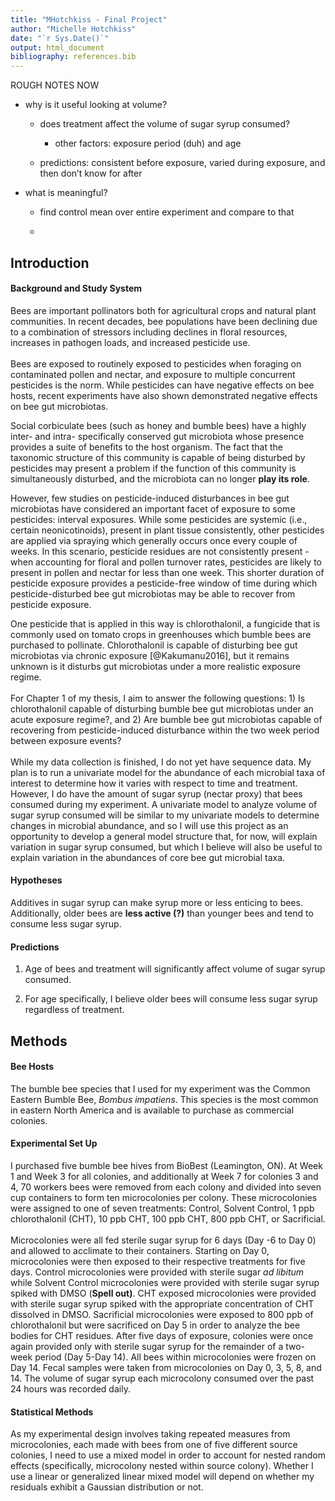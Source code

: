 ```yaml
---
title: "MHotchkiss - Final Project"
author: "Michelle Hotchkiss"
date: "`r Sys.Date()`"
output: html_document
bibliography: references.bib
---
```


ROUGH NOTES NOW

-   why is it useful looking at volume?

    -   does treatment affect the volume of sugar syrup consumed?

        -   other factors: exposure period (duh) and age

    -   predictions: consistent before exposure, varied during exposure, and then don't know for after

-   what is meaningful?

    -   find control mean over entire experiment and compare to that

    -   

## Introduction

#### Background and Study System

Bees are important pollinators both for agricultural crops and natural plant communities. In recent decades, bee populations have been declining due to a combination of stressors including declines in floral resources, increases in pathogen loads, and increased pesticide use.\
\
Bees are exposed to routinely exposed to pesticides when foraging on contaminated pollen and nectar, and exposure to multiple concurrent pesticides is the norm. While pesticides can have negative effects on bee hosts, recent experiments have also shown demonstrated negative effects on bee gut microbiotas.

Social corbiculate bees (such as honey and bumble bees) have a highly inter- and intra- specifically conserved gut microbiota whose presence provides a suite of benefits to the host organism. The fact that the taxonomic structure of this community is capable of being disturbed by pesticides may present a problem if the function of this community is simultaneously disturbed, and the microbiota can no longer **play its role**.

However, few studies on pesticide-induced disturbances in bee gut microbiotas have considered an important facet of exposure to some pesticides: interval exposures. While some pesticides are systemic (i.e., certain neonicotinoids), present in plant tissue consistently, other pesticides are applied via spraying which generally occurs once every couple of weeks. In this scenario, pesticide residues are not consistently present - when accounting for floral and pollen turnover rates, pesticides are likely to present in pollen and nectar for less than one week. This shorter duration of pesticide exposure provides a pesticide-free window of time during which pesticide-disturbed bee gut microbiotas may be able to recover from pesticide exposure.

One pesticide that is applied in this way is chlorothalonil, a fungicide that is commonly used on tomato crops in greenhouses which bumble bees are purchased to pollinate. Chlorothalonil is capable of disturbing bee gut microbiotas via chronic exposure [@Kakumanu2016], but it remains unknown is it disturbs gut microbiotas under a more realistic exposure regime.\
\
For Chapter 1 of my thesis, I aim to answer the following questions: 1) Is chlorothalonil capable of disturbing bumble bee gut microbiotas under an acute exposure regime?, and 2) Are bumble bee gut microbiotas capable of recovering from pesticide-induced disturbance within the two week period between exposure events?\
\
While my data collection is finished, I do not yet have sequence data. My plan is to run a univariate model for the abundance of each microbial taxa of interest to determine how it varies with respect to time and treatment. However, I do have the amount of sugar syrup (nectar proxy) that bees consumed during my experiment. A univariate model to analyze volume of sugar syrup consumed will be similar to my univariate models to determine changes in microbial abundance, and so I will use this project as an opportunity to develop a general model structure that, for now, will explain variation in sugar syrup consumed, but which I believe will also be useful to explain variation in the abundances of core bee gut microbial taxa.

#### Hypotheses

Additives in sugar syrup can make syrup more or less enticing to bees. Additionally, older bees are **less active (?)** than younger bees and tend to consume less sugar syrup.

#### Predictions

1.  Age of bees and treatment will significantly affect volume of sugar syrup consumed.

2.  For age specifically, I believe older bees will consume less sugar syrup regardless of treatment.

## Methods

#### Bee Hosts

The bumble bee species that I used for my experiment was the Common Eastern Bumble Bee, *Bombus impatiens*. This species is the most common in eastern North America and is available to purchase as commercial colonies.

#### Experimental Set Up

I purchased five bumble bee hives from BioBest (Leamington, ON). At Week 1 and Week 3 for all colonies, and additionally at Week 7 for colonies 3 and 4, 70 workers bees were removed from each colony and divided into seven cup containers to form ten microcolonies per colony. These microcolonies were assigned to one of seven treatments: Control, Solvent Control, 1 ppb chlorothalonil (CHT), 10 ppb CHT, 100 ppb CHT, 800 ppb CHT, or Sacrificial.\
\
Microcolonies were all fed sterile sugar syrup for 6 days (Day -6 to Day 0) and allowed to acclimate to their containers. Starting on Day 0, microcolonies were then exposed to their respective treatments for five days. Control microcolonies were provided with sterile sugar *ad libitum* while Solvent Control microcolonies were provided with sterile sugar syrup spiked with DMSO (**Spell out)**. CHT exposed microcolonies were provided with sterile sugar syrup spiked with the appropriate concentration of CHT dissolved in DMSO. Sacrificial microcolonies were exposed to 800 ppb of chlorothalonil but were sacrificed on Day 5 in order to analyze the bee bodies for CHT residues. After five days of exposure, colonies were once again provided only with sterile sugar syrup for the remainder of a two-week period (Day 5-Day 14). All bees within microcolonies were frozen on Day 14. Fecal samples were taken from microcolonies on Day 0, 3, 5, 8, and 14. The volume of sugar syrup each microcolony consumed over the past 24 hours was recorded daily.

#### Statistical Methods

As my experimental design involves taking repeated measures from microcolonies, each made with bees from one of five different source colonies, I need to use a mixed model in order to account for nested random effects (specifically, microcolony nested within source colony). Whether I use a linear or generalized linear mixed model will depend on whether my residuals exhibit a Gaussian distribution or not.\
\
